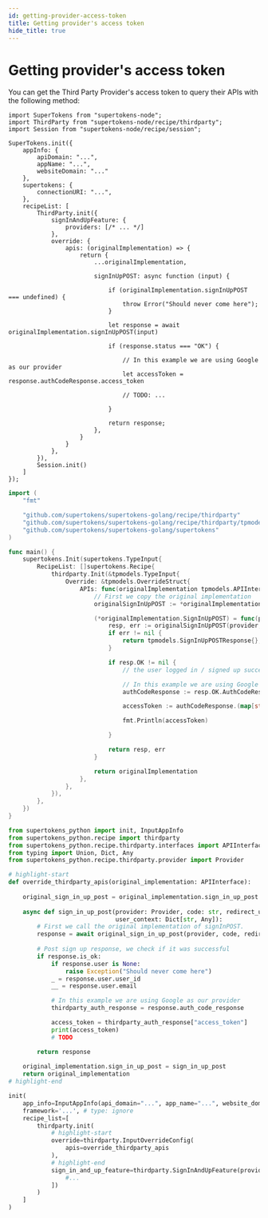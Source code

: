 ```yaml
---
id: getting-provider-access-token
title: Getting provider's access token
hide_title: true
---
```


<!-- COPY DOCS -->
<!-- ./thirdparty/post-login/getting-provider-access-token.mdx -->


# Getting provider's access token

You can get the Third Party Provider's access token to query their APIs with the following method:

<BackendSDKTabs>
<TabItem value="nodejs">

```tsx
import SuperTokens from "supertokens-node";
import ThirdParty from "supertokens-node/recipe/thirdparty";
import Session from "supertokens-node/recipe/session";

SuperTokens.init({
    appInfo: {
        apiDomain: "...",
        appName: "...",
        websiteDomain: "..."
    },
    supertokens: {
        connectionURI: "...",
    },
    recipeList: [
        ThirdParty.init({
            signInAndUpFeature: {
                providers: [/* ... */]
            },
            override: {
                apis: (originalImplementation) => {
                    return {
                        ...originalImplementation,

                        signInUpPOST: async function (input) {

                            if (originalImplementation.signInUpPOST === undefined) {
                                throw Error("Should never come here");
                            }

                            let response = await originalImplementation.signInUpPOST(input)

                            if (response.status === "OK") {

                                // In this example we are using Google as our provider
                                let accessToken = response.authCodeResponse.access_token

                                // TODO: ...

                            }

                            return response;
                        },
                    }
                }
            },
        }),
        Session.init()
    ]
});
```
</TabItem>
<TabItem value="go">

```go
import (
	"fmt"

	"github.com/supertokens/supertokens-golang/recipe/thirdparty"
	"github.com/supertokens/supertokens-golang/recipe/thirdparty/tpmodels"
	"github.com/supertokens/supertokens-golang/supertokens"
)

func main() {
	supertokens.Init(supertokens.TypeInput{
		RecipeList: []supertokens.Recipe{
			thirdparty.Init(&tpmodels.TypeInput{
				Override: &tpmodels.OverrideStruct{
					APIs: func(originalImplementation tpmodels.APIInterface) tpmodels.APIInterface {
						// First we copy the original implementation
						originalSignInUpPOST := *originalImplementation.SignInUpPOST

						(*originalImplementation.SignInUpPOST) = func(provider tpmodels.TypeProvider, code string, authCodeResponse interface{}, redirectURI string, options tpmodels.APIOptions, userContext supertokens.UserContext) (tpmodels.SignInUpPOSTResponse, error) {
							resp, err := originalSignInUpPOST(provider, code, authCodeResponse, redirectURI, options, userContext)
							if err != nil {
								return tpmodels.SignInUpPOSTResponse{}, err
							}

							if resp.OK != nil {
								// the user logged in / signed up successfully

								// In this example we are using Google as our provider
								authCodeResponse := resp.OK.AuthCodeResponse

								accessToken := authCodeResponse.(map[string]interface{})["access_token"].(string)

								fmt.Println(accessToken)

							}

							return resp, err
						}

						return originalImplementation
					},
				},
			}),
		},
	})
}
```

</TabItem>
<TabItem value="python">

```python
from supertokens_python import init, InputAppInfo
from supertokens_python.recipe import thirdparty
from supertokens_python.recipe.thirdparty.interfaces import APIInterface, APIOptions
from typing import Union, Dict, Any
from supertokens_python.recipe.thirdparty.provider import Provider

# highlight-start
def override_thirdparty_apis(original_implementation: APIInterface):
    
    original_sign_in_up_post = original_implementation.sign_in_up_post
    
    async def sign_in_up_post(provider: Provider, code: str, redirect_uri: str, client_id: Union[str, None], auth_code_response: Union[Dict[str, Any], None], api_options: APIOptions,
                              user_context: Dict[str, Any]):
        # First we call the original implementation of signInPOST.
        response = await original_sign_in_up_post(provider, code, redirect_uri, client_id, auth_code_response, api_options, user_context)
        
        # Post sign up response, we check if it was successful
        if response.is_ok:
            if response.user is None:
                raise Exception("Should never come here")
            _ = response.user.user_id
            __ = response.user.email

            # In this example we are using Google as our provider
            thirdparty_auth_response = response.auth_code_response

            access_token = thirdparty_auth_response["access_token"]
            print(access_token)
            # TODO

        return response
        
    original_implementation.sign_in_up_post = sign_in_up_post
    return original_implementation
# highlight-end

init(
    app_info=InputAppInfo(api_domain="...", app_name="...", website_domain="..."),
    framework='...', # type: ignore
    recipe_list=[
        thirdparty.init(
            # highlight-start
            override=thirdparty.InputOverrideConfig(
                apis=override_thirdparty_apis
            ),
            # highlight-end
            sign_in_and_up_feature=thirdparty.SignInAndUpFeature(providers=[
                #...
            ])
        )
    ]
)
```

</TabItem>
</BackendSDKTabs>